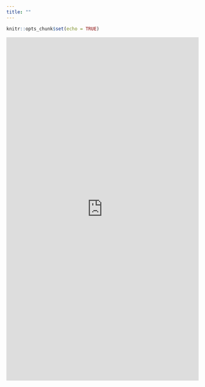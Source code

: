```yaml
---
title: ""
---
```


```r
knitr::opts_chunk$set(echo = TRUE)
```
<iframe src="https://docs.google.com/forms/d/e/1FAIpQLSd85XxO_MOhD-qSssXCWs6mdWH2-uWLGRVApT1vMT6ZyD9JWw/viewform?embedded=true" width="100%" height="900px" frameborder="0" marginheight="0" marginwidth="0">Cargando…</iframe>